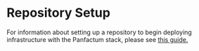 # Repository Setup

For information about setting up a repository to begin deploying infrastructure with the Panfactum
stack, please see [this guide.](/main/guides/bootstrapping/configuring-infrastructure-as-code)
